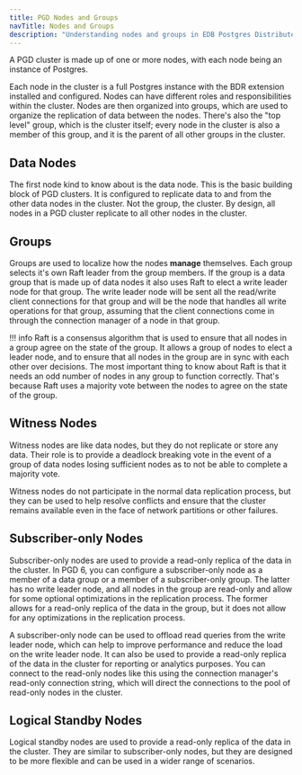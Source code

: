 ```yaml
---
title: PGD Nodes and Groups
navTitle: Nodes and Groups
description: "Understanding nodes and groups in EDB Postgres Distributed (PGD)"
---
```


A PGD cluster is made up of one or more nodes, with each node being an instance of Postgres.

Each node in the cluster is a full Postgres instance with the BDR extension installed and configured.
Nodes can have different roles and responsibilities within the cluster.
Nodes are then organized into groups, which are used to organize the replication of data between the nodes.
There's also the "top level" group, which is the cluster itself; every node in the cluster is also a member of this group, and it is the parent of all other groups in the cluster.

## Data Nodes

The first node kind to know about is the data node.
This is the basic building block of PGD clusters.
It is configured to replicate data to and from the other data nodes in the cluster. Not the group, the cluster.
By design, all nodes in a PGD cluster replicate to all other nodes in the cluster.

## Groups

Groups are used to localize how the nodes **manage** themselves.
Each group selects it's own Raft leader from the group members.
If the group is a data group that is made up of data nodes it also uses Raft to elect a write leader node for that group.
The write leader node will be sent all the read/write client connections for that group and will be the node that handles all write operations for that group, assuming that the client connections come in through the connection manager of a node in that group.

!!! info
    Raft is a consensus algorithm that is used to ensure that all nodes in a group agree on the state of the group.
    It allows a group of nodes to elect a leader node, and to ensure that all nodes in the group are in sync with each other over decisions.
    The most important thing to know about Raft is that it needs an odd number of nodes in any group to function correctly.
    That's because Raft uses a majority vote between the nodes to agree on the state of the group.

## Witness Nodes

Witness nodes are like data nodes, but they do not replicate or store any data.
Their role is to provide a deadlock breaking vote in the event of a group of data nodes losing sufficient nodes as to not be able to complete a majority vote.

Witness nodes do not participate in the normal data replication process, but they can be used to help resolve conflicts and ensure that the cluster remains available even in the face of network partitions or other failures.

## Subscriber-only Nodes

Subscriber-only nodes are used to provide a read-only replica of the data in the cluster. In PGD 6, you can configure a subscriber-only node as a member of a data group or a member of a subscriber-only group. The latter has no write leader node, and all nodes in the group are read-only and allow for some optional optimizations in the replication process. The former allows for a read-only replica of the data in the group, but it does not allow for any optimizations in the replication process.

A subscriber-only node can be used to offload read queries from the write leader node, which can help to improve performance and reduce the load on the write leader node. It can also be used to provide a read-only replica of the data in the cluster for reporting or analytics purposes. You can connect to the read-only nodes like this using the connection manager's read-only connection string, which will direct the connections to the pool of read-only nodes in the cluster.

## Logical Standby Nodes

Logical standby nodes are used to provide a read-only replica of the data in the cluster. They are similar to subscriber-only nodes, but they are designed to be more flexible and can be used in a wider range of scenarios.



